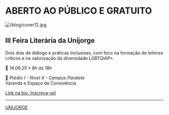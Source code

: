 # ABERTO AO PÚBLICO E GRATUITO

![/blog/cover12.jpg](inserir_link_da_imagem_aqui)

## III Feira Literária da Unijorge

Dois dias de diálogo e práticas inclusivas, com foco na formação de leitores críticos e na valorização da diversidade LGBTQIAP+.

📅 *14.06.25 • 8h às 18h*

📍 *Prédio I - Nível 4 - Campus Paralela*  
Varanda e Espaço de Convivência

[Link na bio. Inscreva-se!](inserir_link_de_inscrição_aqui)

---

[UNIJORGE](https://www.instagram.com/p/DJScbfAxO-Q/?igsh=ajVrcWp6a3FhcGNk)